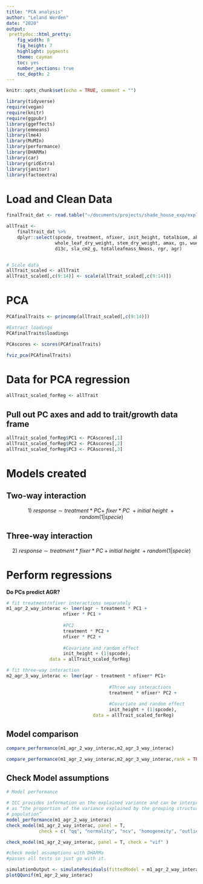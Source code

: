 ```yaml
---
title: "PCA analysis"
author: "Leland Werden"
date: "2020"
output: 
 prettydoc::html_pretty:
    fig_width: 8
    fig_height: 7 
    highlight: pygments
    theme: cayman   
    toc: yes
    number_sections: true
    toc_depth: 2
---
```

```r
knitr::opts_chunk$set(echo = TRUE, comment = "")
```


```r
library(tidyverse)
require(vegan)
require(knitr)
require(ggpubr)
library(ggeffects)
library(emmeans)
library(lme4)
library(MuMIn)
library(performance)
library(DHARMa)
library(car)
library(gridExtra)
library(janitor)
library(factoextra)
```



# Load and Clean Data

```r
finalTrait_dat <- read.table("~/documents/projects/shade_house_exp/exploratory_figures_and_models/data/data_rda_leland.csv", header=TRUE, sep=",", strip.white=TRUE)
```

```r

allTrait <-  
    finalTrait_dat %>%
    dplyr::select(spcode, treatment, nfixer, init_height, totalbiom, above_biom,
                  whole_leaf_dry_weight, stem_dry_weight, amax, gs, wue, 
                  d13c, sla_cm2_g, totalleafmass_Nmass, rgr, agr)


# Scale data
allTrait_scaled <- allTrait
allTrait_scaled[,c(9:14)] <- scale(allTrait_scaled[,c(9:14)])
```


# PCA 

```r
PCAfinalTraits <- princomp(allTrait_scaled[,c(9:14)])
```

```r
#Extract loadings
PCAfinalTraits$loadings 
```

```r
PCAscores <- scores(PCAfinalTraits)
```

```r
fviz_pca(PCAfinalTraits)
```


# Data for PCA regression 
```r
allTrait_scaled_forReg <- allTrait
```

## Pull out PC axes and add to trait/growth data frame
```r
allTrait_scaled_forReg$PC1 <- PCAscores[,1]
allTrait_scaled_forReg$PC2 <- PCAscores[,2]
allTrait_scaled_forReg$PC3 <- PCAscores[,3]
```

# Models created 

## Two-way interaction
$$1)\ response\sim treatment*PC +\ fixer*PC\ + initial\ height\ + random(1|specie)$$

## Three-way interaction
$$2)\ response\sim treatment*fixer*PC + initial\ height\ + random(1|specie)$$

# Perform regressions

__Do PCs predict AGR?__
```r

# fit treatment/nfixer interactions separately
m1_agr_2_way_interac <- lmer(agr ~ treatment * PC1 +
                     nfixer * PC1 +
                     
                     #PC2
                     treatment * PC2 +
                     nfixer * PC2 +
                     
                     #Covariate and random effect         
                     init_height + (1|spcode), 
                data = allTrait_scaled_forReg)

```

```r
# fit three-way interaction
m2_agr_3_way_interac <- lmer(agr ~ treatment * nfixer* PC1+
                                      
                                      #Three way interactions
                                      treatment * nfixer* PC2 +
                                    
                                      #Covariate and random effect 
                                      init_height + (1|spcode),
                                data = allTrait_scaled_forReg)
```

## Model comparison 
```r
compare_performance(m1_agr_2_way_interac,m2_agr_3_way_interac) 
```

```r
compare_performance(m1_agr_2_way_interac,m2_agr_3_way_interac,rank = TRUE) 
```

## Check Model assumptions 
```r
# Model performance

# ICC provides information on the explained variance and can be interpreted 
# as “the proportion of the variance explained by the grouping structure in the
# population”
model_performance(m1_agr_2_way_interac)
check_model(m1_agr_2_way_interac, panel = T, 
            check = c( "qq", "normality", "ncv", "homogeneity", "outliers", "reqq","reqq")) 
```
```r
check_model(m1_agr_2_way_interac, panel = T, check = "vif" ) 

```


```r
#check model assumptions with DHARMa 
#passes all tests so just go with it. 

simulationOutput <- simulateResiduals(fittedModel = m1_agr_2_way_interac)
plotQQunif(m1_agr_2_way_interac) 
```


